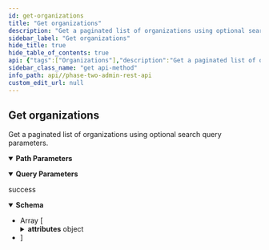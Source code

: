 ```yaml
---
id: get-organizations
title: "Get organizations"
description: "Get a paginated list of organizations using optional search query parameters."
sidebar_label: "Get organizations"
hide_title: true
hide_table_of_contents: true
api: {"tags":["Organizations"],"description":"Get a paginated list of organizations using optional search query parameters.","operationId":"getOrganizations","parameters":[{"in":"query","name":"search","schema":{"type":"string"},"style":"form","description":"search by name"},{"in":"query","name":"first","schema":{"type":"integer","format":"int32"},"style":"form"},{"in":"query","name":"max","schema":{"type":"integer","format":"int32"},"style":"form"},{"in":"query","name":"q","schema":{"type":"string"},"style":"form","description":"search by attributes using the format `k1:v1,k2:v2`"},{"in":"path","name":"realm","description":"realm name (not id!)","required":true,"schema":{"type":"string"},"style":"simple"}],"responses":{"200":{"description":"success","content":{"application/json":{"schema":{"type":"array","items":{"type":"object","properties":{"id":{"type":"string"},"name":{"type":"string"},"displayName":{"type":"string"},"url":{"type":"string"},"realm":{"type":"string"},"domains":{"type":"array","items":{"type":"string"}},"attributes":{"type":"object","additionalProperties":{"type":"array","items":{"type":"string"}}}},"title":"OrganizationRepresentation"}}}}}},"method":"get","path":"/{realm}/orgs","servers":[{"url":"{protocol}://{host}{port}{relativePath}/realms","variables":{"host":{"enum":["app.phasetwo.io","localhost"],"default":"app.phasetwo.io","description":"API host"},"port":{"enum":["","8081"],"default":"","description":"API port"},"relativePath":{"enum":["","/auth"],"default":"","description":"Relative path"},"protocol":{"enum":["http","https"],"default":"https"}}}],"security":[{"access_token":[]}],"securitySchemes":{"access_token":{"type":"http","scheme":"bearer","bearerFormat":""}},"info":{"title":"Phase Two Admin REST API","description":"This is a REST API reference for the Phase Two Keycloak custom resources. These are extensions to the standard [Keycloak Admin REST API](https://www.keycloak.org/docs-api/17.0/rest-api/index.html).\n\n### Base URI format\nPaths specified in the documentation are relative to the the base URI.\n- Format: `https://<host>:<port>/auth/realms`\n- Example: `https://app.phasetwo.io/auth/realms`\n\n### Authentication\nAuthentication is achieved by using the `Authentication: Bearer <token>` header in all requests. This is either the access token received from a normal authentication, or by a request directly to the OpenID Connect token endpoint.\n\nIt is recommended that you use a Keycloak Admin Client, such as [this one for Javascript](https://github.com/keycloak/keycloak-nodejs-admin-client), as they take care of authentication, getting an access token, and refreshing it when it expires.\n\n#### Client credentials grant example\n```\nPOST /auth/realms/test-realm/protocol/openid-connect/token\nHost: app.phasetwo.io\nAccept: application/json\nContent-type: application/x-www-form-urlencoded\n\ngrant_type=client_credentials&client_id=admin-cli&client_secret=fd649804-3a74-4d69-acaa-8f065c6b7da1\n```\n\n#### Password grant example\n```\nPOST /auth/realms/test-realm/protocol/openid-connect/token\nHost: app.phasetwo.io\nAccept: application/json\nContent-type: application/x-www-form-urlencoded\n\ngrant_type=password&username=uname@foo.com&password=pwd123AZY&client_id=admin-cli\n```\n\n### SDKs\nModern API libraries are available for several common languages. These are available as open source at the links below, or you can choose to generate your own using our [OpenAPI spec file](https://raw.githubusercontent.com/p2-inc/phasetwo-docs/main/openapi.yaml).\n\n| Language | Library |\n| --- | --- |\n| Java (and other JVM langs) | https://github.com/p2-inc/phasetwo-java |\n| JavaScript/TypeScript | https://github.com/p2-inc/phasetwo-js |\n| Python | https://github.com/p2-inc/phasetwo-python |\n","version":"v1"},"postman":{"name":"Get organizations","description":{"content":"Get a paginated list of organizations using optional search query parameters.","type":"text/plain"},"url":{"path":[":realm","orgs"],"host":["{{baseUrl}}"],"query":[{"disabled":false,"description":{"content":"search by name","type":"text/plain"},"key":"search","value":""},{"disabled":false,"key":"first","value":""},{"disabled":false,"key":"max","value":""},{"disabled":false,"description":{"content":"search by attributes using the format `k1:v1,k2:v2`","type":"text/plain"},"key":"q","value":""}],"variable":[{"disabled":false,"description":{"content":"(Required) realm name (not id!)","type":"text/plain"},"type":"any","value":"","key":"realm"}]},"header":[{"key":"Accept","value":"application/json"}],"method":"GET"}}
sidebar_class_name: "get api-method"
info_path: api//phase-two-admin-rest-api
custom_edit_url: null
---
```



## Get organizations



Get a paginated list of organizations using optional search query parameters.

<details style={{"marginBottom":"1rem"}} data-collapsed={false} open={true}><summary style={{}}><strong>Path Parameters</strong></summary><div><ul><ParamsItem className={"paramsItem"} param={{"in":"path","name":"realm","description":"realm name (not id!)","required":true,"schema":{"type":"string"},"style":"simple"}}></ParamsItem></ul></div></details><details style={{"marginBottom":"1rem"}} data-collapsed={false} open={true}><summary style={{}}><strong>Query Parameters</strong></summary><div><ul><ParamsItem className={"paramsItem"} param={{"in":"query","name":"search","schema":{"type":"string"},"style":"form","description":"search by name"}}></ParamsItem><ParamsItem className={"paramsItem"} param={{"in":"query","name":"first","schema":{"type":"integer","format":"int32"},"style":"form"}}></ParamsItem><ParamsItem className={"paramsItem"} param={{"in":"query","name":"max","schema":{"type":"integer","format":"int32"},"style":"form"}}></ParamsItem><ParamsItem className={"paramsItem"} param={{"in":"query","name":"q","schema":{"type":"string"},"style":"form","description":"search by attributes using the format `k1:v1,k2:v2`"}}></ParamsItem></ul></div></details><div><ApiTabs><TabItem label={"200"} value={"200"}><div>

success

</div><div><MimeTabs schemaType={"response"}><TabItem label={"application/json"} value={"application/json"}><SchemaTabs><TabItem label={"Schema"} value={"Schema"}><details style={{}} data-collapsed={false} open={true}><summary style={{"textAlign":"left"}}><strong>Schema</strong></summary><div style={{"textAlign":"left","marginLeft":"1rem"}}></div><ul style={{"marginLeft":"1rem"}}><li><div style={{"fontSize":"var(--ifm-code-font-size)","opacity":"0.6","marginLeft":"-.5rem","paddingBottom":".5rem"}}>Array [</div></li><SchemaItem collapsible={false} name={"id"} required={false} schemaName={"string"} qualifierMessage={undefined} schema={{"type":"string"}}></SchemaItem><SchemaItem collapsible={false} name={"name"} required={false} schemaName={"string"} qualifierMessage={undefined} schema={{"type":"string"}}></SchemaItem><SchemaItem collapsible={false} name={"displayName"} required={false} schemaName={"string"} qualifierMessage={undefined} schema={{"type":"string"}}></SchemaItem><SchemaItem collapsible={false} name={"url"} required={false} schemaName={"string"} qualifierMessage={undefined} schema={{"type":"string"}}></SchemaItem><SchemaItem collapsible={false} name={"realm"} required={false} schemaName={"string"} qualifierMessage={undefined} schema={{"type":"string"}}></SchemaItem><SchemaItem collapsible={false} name={"domains"} required={false} schemaName={"string[]"} qualifierMessage={undefined} schema={{"type":"array","items":{"type":"string"}}}></SchemaItem><SchemaItem collapsible={true} className={"schemaItem"}><details style={{}}><summary style={{}}><strong>attributes</strong><span style={{"opacity":"0.6"}}> object</span></summary><div style={{"marginLeft":"1rem"}}><SchemaItem collapsible={true} className={"schemaItem"}><details style={{}}><summary style={{}}><strong>property name*</strong><span style={{"opacity":"0.6"}}> object</span></summary><div style={{"marginLeft":"1rem"}}><li><div style={{"fontSize":"var(--ifm-code-font-size)","opacity":"0.6","marginLeft":"-.5rem","paddingBottom":".5rem"}}>Array [</div></li><li><div><strong>string</strong></div></li><li><div style={{"fontSize":"var(--ifm-code-font-size)","opacity":"0.6","marginLeft":"-.5rem"}}>]</div></li></div></details></SchemaItem></div></details></SchemaItem><li><div style={{"fontSize":"var(--ifm-code-font-size)","opacity":"0.6","marginLeft":"-.5rem"}}>]</div></li></ul></details></TabItem><TabItem label={"Example (from schema)"} value={"Example (from schema)"}><ResponseSamples responseExample={"[\n  {\n    \"id\": \"string\",\n    \"name\": \"string\",\n    \"displayName\": \"string\",\n    \"url\": \"string\",\n    \"realm\": \"string\",\n    \"domains\": [\n      \"string\"\n    ],\n    \"attributes\": {}\n  }\n]"} language={"json"}></ResponseSamples></TabItem></SchemaTabs></TabItem></MimeTabs></div></TabItem></ApiTabs></div>
      